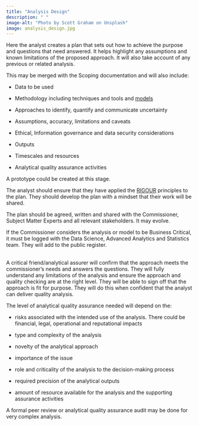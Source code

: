 ```yaml
---
title: "Analysis Design"
description: " "
image-alt: "Photo by Scott Graham on Unsplash"
image: analysis_design.jpg
---
```


Here the analyst creates a plan that sets out how to achieve the purpose and questions that need answered.  It helps highlight any assumptions and known limitations of the proposed approach. It will also take account of any previous or related analysis.  

This may be merged with the Scoping documentation and will also include: 

- Data to be used 

- Methodology including techniques and tools and [models](/guidance/13-types-of-analytical-model.qmd) 

- Approaches to identify, quantify and communicate uncertainty 

- Assumptions, accuracy, limitations and caveats 

- Ethical, Information governance and data security considerations 

- Outputs 

- Timescales and resources 

- Analytical quality assurance activities 

A prototype could be created at this stage. 

The analyst should ensure that they have applied the [RIGOUR](./12-RIGOUR.qmd) principles to the plan. They should develop the plan with a mindset that their work will be shared. 

The plan should be agreed, written and shared with the Commissioner, Subject Matter Experts and all relevant stakeholders. It may evolve.  
 

If the Commissioner considers the analysis or model to be Business Critical, it must be logged  with the Data Science, Advanced Analytics and Statistics team. They will add to the public register. 

::: {.callout-note title="Analysis Design Assurance" appearance="minimal" icon=false}
<br>
A critical friend/analytical assurer will confirm that the approach meets the commissioner’s needs and answers the questions. They will fully understand any limitations of the analysis and ensure the approach and quality checking are at the right level. 
They will be able to sign off that the approach is fit for purpose. They will do this when confident that the analyst can deliver quality analysis.

The level of analytical quality assurance needed will depend on the: 

-	risks associated with the intended use of the analysis. There could be financial, legal, operational and reputational impacts

-	type and complexity of the analysis 

-	novelty of the analytical approach 

-	importance of the issue 

-	role and criticality of the analysis to the decision-making process 

-	required precision of the analytical outputs

-	amount of resource available for the analysis and the supporting assurance activities 

A formal peer review or analytical quality assurance audit may be done for very complex analysis.


:::